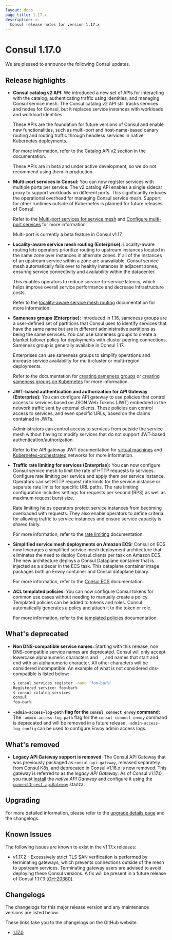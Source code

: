 ```yaml
---
layout: docs
page_title: 1.17.x
description: >-
  Consul release notes for version 1.17.x
---
```


# Consul 1.17.0

We are pleased to announce the following Consul updates.

## Release highlights

- **Consul catalog v2 API:** We introduced a new set of APIs for interacting with the catalog, authenticating traffic using identities, and managing Consul service mesh. The Consul catalog v2 API still tracks services and nodes for Consul, but it replaces service instances with workloads and workload identities.

  These APIs are the foundation for future versions of Consul and enable new functionalities, such as multi-port and host-name-based canary routing and routing traffic through headless services in native Kubernetes deployments.

  For more information, refer to the [Catalog API v2](/consul/docs/v1.17.x/k8s/multiport#catalog-api-v2-beta) section in the documentation.

  <Note> These APIs are in beta and under active development, so we do not recommend using them in production. </Note>

- **Multi-port services in Consul:** You can now register services with multiple ports per service. The v2 catalog API enables a single sidecar proxy to support workloads on different ports. This significantly reduces the operational overhead for managing Consul service mesh. Support for other runtimes outside of Kubernetes is planned for future releases of Consul.

  Refer to the [Multi-port services for service mesh](/consul/docs/v1.17.x/k8s/multiport#catalog-api-v2-beta) and [Configure multi-port services](/consul/docs/k8s/multiport/configure) for more information.

  <Note> Multi-port is currently a beta feature in Consul v1.17. </Note>

- **Locality-aware service mesh routing (Enterprise):** Locality-aware routing lets operators prioritize routing to upstream instances located in the same zone over instances in alternate zones. If all of the instances of an upstream service within a zone are unavailable, Consul service mesh automatically fails over to healthy instances in adjacent zones, ensuring service connectivity and availability within the datacenter.

  This enables operators to reduce service-to-service latency, which helps improve overall service performance and decrease infrastructure costs.

  Refer to the [locality-aware service mesh routing](/consul/docs/connect/manage-traffic/route-to-local-upstreams) documentation for more information.

- **Sameness groups (Enterprise):** Introduced in 1.16, sameness groups are a user-defined set of partitions that Consul uses to identify services that have the same name but are in different administrative partitions as being the same services. You can use sameness groups to create a blanket failover policy for deployments with cluster peering connections. Sameness group is generally available in Consul 1.17.

  Enterprises can use sameness groups to simplify operations and increase service availability for multi-cluster or multi-region deployments.

  Refer to the documentation for [creating sameness groups](/consul/docs/multi-tenant/sameness-group/vm) or [creating sameness groups on Kubernetes](/consul/docs/k8s/connect/cluster-peering/usage/create-sameness-groups) for more information.

- **JWT-based authentication and authorization for API Gateway (Enterprise):** You can configure API gateway to use policies that control access to services based on JSON Web Tokens (JWT) embedded in the network traffic sent by external clients. These policies can control access to services, and even specific URLs, based on the claims contained in JWTs.

  Administrators can control access to services from outside the service mesh without having to modify services that do not support JWT-based authentication/authorization.

  Refer to the API gateway JWT documentation for [virtual machines](/consul/docs/connect/gateways/api-gateway/secure-traffic/verify-jwts-vms) and [Kubernetes-orchestrated](/consul/docs/connect/gateways/api-gateway/secure-traffic/verify-jwts-k8s) networks for more information.

- **Traffic rate limiting for services (Enterprise):**  You can now configure Consul service mesh to limit the rate of HTTP requests to services. Configure rate limiting per service and apply them per service instance. Operators can set HTTP request rate limits for the service instance or separate rate limits for specific URL paths. The rate limiting configuration includes settings for requests per second (RPS) as well as maximum request burst size.

  Rate limiting helps operators protect service instances from becoming overloaded with requests. They also enable operators to define criteria for allowing traffic to service instances and ensure service capacity is shared fairly.

  For more information, refer to the [rate limiting](/consul/docs/connect/manage-traffic/limit-request-rates) documentation.

- **Simplified service mesh deployments on Amazon ECS:** Consul on ECS now leverages a simplified service mesh deployment architecture that eliminates the need to deploy Consul clients per task on Amazon ECS. The new architecture deploys a Consul Dataplane container that is injected as a sidecar in the ECS task. This dataplane container image packages both an Envoy container and Consul dataplane binary.

  For more information, refer to the [Consul ECS](/consul/docs/ecs) documentation.

- **ACL templated policies**: You can now configure Consul tokens for common use cases without needing to manually create a policy. Templated policies can be added to tokens and roles. Consul automatically generates a policy and attach it to the token or role.

  For more information, refer to the [templated policies](/consul/docs/security/acl#templated-policies) documentation.

## What's deprecated

- **Non DNS-compatible service names:** Starting with this release, non DNS-compatible service names are deprecated. Consul will only accept lowercase alphanumeric characters and `-` , and names that start and end with an alphanumeric character. All other characters will be considered incompatible. An example of what is not considered dns-compatible is listed below:

   ```bash
   $ consul services register -name 'foo~bar%'
   Registered service: foo~bar%
   $ consul catalog services
   consul
   foo~bar%
   ```
- **`-admin-access-log-path` flag for the `consul connect envoy` command:** The `-admin-access-log-path` flag for the `consul connect envoy` command is deprecated and will be removed in a future release.  `-admin-access-log-config` can be used to configure Envoy admin access logs.

## What's removed

- **Legacy API Gateway support is removed**: The Consul API Gateway that was previously packaged as `consul-api-gateway`, released separately from Consul K8s, and deprecated in Consul v1.16.x is now removed. This gateway is referred to as the _legacy API Gateway_. As of Consul v1.17.0, you must [install](/consul/docs/connect/gateways/api-gateway/install-k8s) the _native API Gateway_ and configure it using the [`connectInject.apiGateway`](/consul/docs/k8s/helm#apigateway) stanza. 

## Upgrading

For more detailed information, please refer to the [upgrade details page](/consul/docs/upgrading/upgrade-specific) and the changelogs.

## Known Issues

The following issues are known to exist in the v1.17.x releases:

- v1.17.2 - Excessively strict TLS SAN verification is performed by terminating gateways,
    which prevents connections outside of the mesh to upstream services. Terminating gateway
    users are advised to avoid deploying these Consul versions. A fix will be present in a future
    release of Consul 1.17.3 [[GH-20360](https://github.com/hashicorp/consul/issues/20360)].

## Changelogs

The changelogs for this major release version and any maintenance versions are listed below.

<Note> These links take you to the changelogs on the GitHub website. </Note>

- [1.17.0](https://github.com/hashicorp/consul/releases/tag/v1.17.0)
